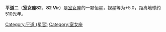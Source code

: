 {{Starbox begin
| name = 82 Vir
}}
{{Starbox observe
| epoch = [[J2000.0|J2000.0]]
| constell = [[室女座|室女座]]
| 星官 = [[:Category:平道_(星官)|平道]] （[[角宿|角宿]]）
| ra = {{RA| +13| 41| 36.83}}
| dec = {{DEC| 8| 42| 11.10}}
| appmag_v = 5.009
}}
{{Starbox character
| class =  M1.5III
| b-v =  +1.614
| u-b =  +1.942
| variable = 
}}
{{Starbox astrometry
| radial_v =  -36.6
| prop_mo_ra = -91.80
| prop_mo_dec = 40.22
| parallax = 6.40
| p_error = 0.27
| absmag_v = -0.96
}}
{{Starbox catalog
| names = m Vir，HD 119149，HIP 66803，HR 5150，SAO 139490 
}}
{{Starbox reference |Simbad=82+Vir }}
{{Starbox end}}

'''平道二'''（'''室女座82'''，'''82 Vir'''）是[[室女座|室女座]]的一颗恒星，视星等为+5.0，距离地球约510[[光年|光年]]。
{{室女座恒星}}
{{星官|平道|2}}
[[Category:平道_(星官)|Category:平道 (星官)]]
[[Category:室女座|Category:室女座]]